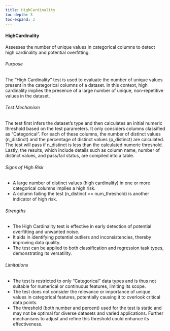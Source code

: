 ```yaml
---
title: HighCardinality
toc-depth: 3
toc-expand: 3
---
```








#### HighCardinality

Assesses the number of unique values in categorical columns to detect high cardinality and potential overfitting.

###### Purpose

The “High Cardinality” test is used to evaluate the number of unique values present in the categorical columns of a
dataset. In this context, high cardinality implies the presence of a large number of unique, non-repetitive values
in the dataset.

###### Test Mechanism

The test first infers the dataset's type and then calculates an initial numeric threshold based on the test
parameters. It only considers columns classified as "Categorical". For each of these columns, the number of
distinct values (n_distinct) and the percentage of distinct values (p_distinct) are calculated. The test will pass
if n_distinct is less than the calculated numeric threshold. Lastly, the results, which include details such as
column name, number of distinct values, and pass/fail status, are compiled into a table.

###### Signs of High Risk

- A large number of distinct values (high cardinality) in one or more categorical columns implies a high risk.
- A column failing the test (n_distinct >= num_threshold) is another indicator of high risk.

###### Strengths

- The High Cardinality test is effective in early detection of potential overfitting and unwanted noise.
- It aids in identifying potential outliers and inconsistencies, thereby improving data quality.
- The test can be applied to both classification and regression task types, demonstrating its versatility.

###### Limitations

- The test is restricted to only "Categorical" data types and is thus not suitable for numerical or continuous
features, limiting its scope.
- The test does not consider the relevance or importance of unique values in categorical features, potentially
causing it to overlook critical data points.
- The threshold (both number and percent) used for the test is static and may not be optimal for diverse datasets
and varied applications. Further mechanisms to adjust and refine this threshold could enhance its effectiveness.




 